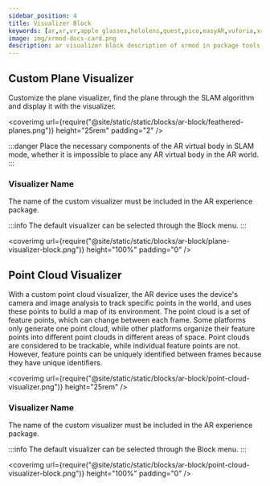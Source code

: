 ```yaml
---
sidebar_position: 4
title: Visualizer Block
keywords: [ar,xr,vr,apple glasses,hololens,quest,pico,easyAR,vuforia,xrmod,mod,doc,metaverse,facebook,meta,unity]
image: img/xrmod-docs-card.png
description: ar visualizer block description of xrmod in package tools editor.
---
```


## Custom Plane Visualizer

Customize the plane visualizer, find the plane through the SLAM algorithm and display it with the visualizer.

<coverimg
  url={require("@site/static/static/blocks/ar-block/feathered-planes.png")}
  height="25rem"
  padding="2"
/>

:::danger
Place the necessary components of the AR virtual body in SLAM mode, whether it is impossible to place any AR virtual body in the AR world.
:::

### Visualizer Name

The name of the custom visualizer must be included in the AR experience package.

:::info
The default visualizer can be selected through the Block menu.
:::

<coverimg
  url={require("@site/static/static/blocks/ar-block/plane-visualizer-block.png")}
  height="100%"
  padding="0"
/>

## Point Cloud Visualizer

With a custom point cloud visualizer, the AR device uses the device's camera and image analysis to track specific points in the world, and uses these points to build a map of its environment.
The point cloud is a set of feature points, which can change between each frame. Some platforms only generate one point cloud, while other platforms organize their feature points into different point clouds in different areas of space.
Point clouds are considered to be trackable, while individual feature points are not. However, feature points can be uniquely identified between frames because they have unique identifiers.

<coverimg
  url={require("@site/static/static/blocks/ar-block/point-cloud-visualizer.png")}
  height="25rem"
/>

### Visualizer Name

The name of the custom visualizer must be included in the AR experience package.

:::info
The default visualizer can be selected through the Block menu.
:::

<coverimg
  url={require("@site/static/static/blocks/ar-block/point-cloud-visualizer-block.png")}
  height="100%"
  padding="0"
/>

